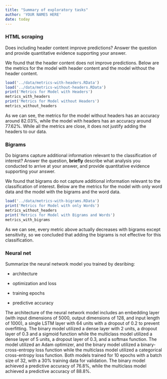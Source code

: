 ```yaml
---
title: "Summary of exploratory tasks"
author: 'YOUR NAMES HERE'
date: today
---
```


### HTML scraping

Does including header content improve predictions? Answer the question and provide quantitative evidence supporting your answer.

We found that the header content does not improve predictions. Below are the metrics for the model with header content and the model without the header content.

```r
load('../data/metrics-with-headers.RData')
load('../data/metrics-without-headers.RData')
print('Metrics for Model with Headers')
metrics_with_headers
print('Metrics for Model without Headers')
metrics_without_headers
```

As we can see, the metrics for the model without headers has an accuracy around 82.03%, while the model with headers has an accuracy around 77.62%. While all the metrics are close, it does not justify adding the headers to our data.

### Bigrams

Do bigrams capture additional information relevant to the classification of interest? Answer the question, **briefly** describe what analysis you conducted to arrive at your answer, and provide quantitative evidence supporting your answer.

We found that bigrams do not capture additional information relevant to the classification of interest. Below are the metrics for the model with only word data and the model with the bigrams and the word data.

```r
load('../data/metrics-with-bigrams.RData')
print('Metrics for Model with only Words')
metrics_without_headers
print('Metrics for Model with Bigrams and Words')
metrics_with_bigrams
```

As we can see, every metric above actually decreases with bigrams except sensitivity, so we concluded that adding the bigrams is not effective for this classification.

### Neural net

Summarize the neural network model you trained by desribing:

-   architecture

-   optimization and loss

-   training epochs

-   predictive accuracy


The architecture of the neural network model includes an embedding layer (with input dimensions of 5000, output dimensions of 128, and input length of 1000), a single LSTM layer with 64 units with a dropout of 0.2 to prevent overfitting.  The binary model utilized a dense layer with 2 units, a dropout layer of 0.3 and a sigmoid function while the multiclass model utilized a dense layer of 5 units, a dropout layer of 0.3, and a softmax function.  The model utilized an Adam optimizer, and the binary model utilized a binary-cross-entropy loss function while the multiclass model utilized a categorical cross-entropy loss function.  Both models trained for 10 epochs with a batch size of 32, with a 30% training data for validation.  The binary model achieved a predictive accuracy of 76.8%, while the multiclass model achieved a predictive accuracy of 88.8%.